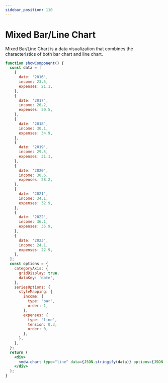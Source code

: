 ```yaml
---
sidebar_position: 110
---
```


# Mixed Bar/Line Chart

Mixed Bar/Line Chart is a data visualization that combines the characteristics of both bar chart and line chart.

```jsx live
function showComponent() {
  const data = [
    {
      date: '2016',
      income: 23.5,
      expenses: 21.1,
    },
    {
      date: '2017',
      income: 26.2,
      expenses: 30.5,
    },
    {
      date: '2018',
      income: 30.1,
      expenses: 34.9,
    },
    {
      date: '2019',
      income: 29.5,
      expenses: 31.1,
    },
    {
      date: '2020',
      income: 30.6,
      expenses: 28.2,
    },
    {
      date: '2021',
      income: 34.1,
      expenses: 32.9,
    },
    {
      date: '2022',
      income: 36.1,
      expenses: 35.9,
    },
    {
      date: '2023',
      income: 24.1,
      expenses: 22.9,
    },
  ];
  const options = {
    categoryAxis: {
      gridDisplay: true,
      dataKey: 'date',
    },
    seriesOptions: {
      styleMapping: {
        income: {
          type: 'bar',
          order: 1,
        },
        expenses: {
          type: 'line',
          tension: 0.3,
          order: 0,
        },
      },
    },
  };
  return (
    <div>
      <mdw-chart type="line" data={JSON.stringify(data)} options={JSON.stringify(options)}></mdw-chart>
    </div>
  );
}
```
